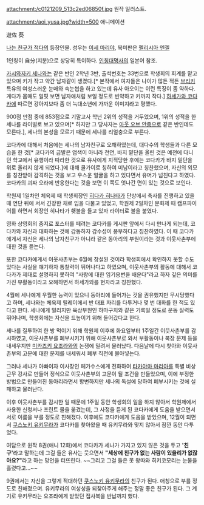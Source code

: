attachment:/c0121209_513c2ed06850f.jpg
원작 일러스트. 

attachment:/aoi_yusa.jpg?width=500
애니메이션

遊佐 葵

[[나는 친구가 적다]]의 등장인물. 성우는 [[이세 마리야]], 북미판은 [[펠리시아 엔젤]]

1인칭이 自分(지분)으로 상당히 특이하다. [[인칭대명사]]의 일본어 참조.

[[카시와자키 세나]]와는 같은 반인 2학년 3반, 출석번호는 33번으로 학생회의 회계를 맡고 있으며 키가 작고 약간 남자같이 생겼다.[* 본작에서 여자들은 나이가 많든 적든 [[브리키]] 특유의 여성스러운 눈매와 속눈썹을 하고 있는데 유사 아오이는 이런 특징이 좀 약하다. 게다가 몸매도 얼핏 보면 남자애처럼 보일 정도로 빈약하고 키까지 작다.] [[하세가와 코다카]]에 따르면 강아지보다 좀 더 늑대소년에 가까운 이미지라고 평했다.

900점 만점 중에 853점으로 기말고사 학년 2위의 성적을 거두었으며, 1위의 성적을 한 세나를 라이벌로 보고 있으며[* 하지만 그 당사자는 [[아웃 오브 안중]]으로 같은 반인데도 모른다.], 세나의 본성을 모르기 때문에 세나를 리얼충으로 부른다.

코다카에 대해서 처음에는 세나의 남자친구로 오해하였는데, 대다수의 학생들과 다른 모습을 한 것[* 코다카의 금발은 염색이 아니라 천연, 바지 밑단을 올린 것은 예전에 다니던 학교에서 유행이라 따라한 것으로 유사에게 지적당한 후에는 코다카가 바지 밑단을 위로 올리지 않게 되었다.]에 대해 쿨가이로 칭하여 미남이라고 칭찬했으며, 자신의 외모를 칭찬받아 감격하는 것을 보고 우스운 얼굴을 하고 있다면서 유머가 넘친다고 하였다. 코다카의 괴짜 오라에 반응한다는 것을 보면 이 쪽도 엇나간 면이 있는 것으로 보인다.

학원제 1일차인 체육제 때 학생회장인 [[히다카 히나타]]가 단상에서 축사를 진행하고 있을 때 연단 뒤에 서서 긴장한 채로 입을 다물고 있었고, 학원제 2일차인 문화제 때 캠프파이어를 하면서 회장인 히나타가 횃불을 들고 있자 라이터로 불을 붙였다.

영화 상영회의 중지로 포스터를 떼려는 코다카를 게시판 앞에서 다시 만나게 되는데, 코다카와 자신과 대화하는 것에 감동하자 감수성이 풍부하다고 칭찬하였다. 이 때 코다카에게서 자신은 세나의 남자친구가 아니라 같은 동아리의 부원이라는 것과 이웃사촌부에 대한 것을 듣는다.

또한 코다카에게서 이웃사촌부는 6월에 창설된 것이라 학생회에서 확인하지 못할 수도 있다는 사실을 얘기하자 통찰력이 뛰어나다고 하였으며, 이웃사촌부의 활동에 대해서 코다카가 제대로 설명하지 못하여 "사랑에 대한 임기응변을 배운다"라고 하자 깊은 의미를 가진 부활동이라고 오해하면서 하세가와를 현자라고 칭찬했다.

4월에 세나에게 우월한 능력이 있으니 동아리에 들어가는 것을 권유했지만 무시당했다고 하며, 세나와는 체육제 릴레이에서 반 대표 자리를 다투거나 몇 번 대화를 한 적도 있다고 한다. 세나에게 밀리지만 육상부원인 하마구치와 같은 기록일 정도로 운동 실력도 뛰어나며, 학생회에는 자신을 드높이기 위해 들어갔다고 한다.

세나를 질투하여 한 방 먹이기 위해 학원제 이후에 화요일부터 1주일간 이웃사촌부를 감시하였고, 이웃사촌부를 폐부시키기 위해 이웃사촌부로 와서 부활동이나 복장 문제 등을 내세우지만 [[미카즈키 요조라]]와의 논쟁에 밀려서 물러났다. 다음날에 다시 찾아와 이웃사촌부의 고문에 대한 문제를 내세워서 폐부 직전에 몰아넣는다.

그러나 세나가 아빠이자 이사장인 페가수스에게 전화하여 [[타카야마 마리아]]를 특별 비상근무 강사로 만들어 정식으로 이웃사촌부의 고문이 될 조건을 만들었으며, 이에 부정한 방법으로 만들어진 동아리라면서 항변하지만 세나의 독설에 당하여 폐부시키는 것에 실패하고 물러난다.

이후 이웃사촌부를 감시한 일 때문에 1주일 동안 학생회의 일을 하지 않아서 학원제에서 사용한 신청서나 프린트 물을 옮겼는데, 그 사정을 듣게 된 코다카에게 도움을 받으면서 서로 이름을 부를 정도로 친해졌다. 이후에도 코다카에게 도움을 받았으며, 12월이 되면서 [[쿠스노키 유키무라]]가 코다카를 찾아왔을 때 유키무라와 맞지 않아서 잠깐 동안 다투었다.

여담으로 원작 8권(애니 12화)에서 코다카가 세나가 가지고 있지 않은 것을 두고 ''' '친구' '''라고 말하는데 그걸 들은 유사는 웃으면서 ''' "세상에 친구가 없는 사람이 있을리가 없잖아요?" '''라고 하는 망언을 터뜨린다. ~~그리고 그걸 들은 못 왕따와 히키코모리는 눈물을 흘렸다고...~~

9권에서는 자신을 그렇게 적대하던 [[쿠스노키 유키무라]]의 친구가 된다. 애칭으로 부를 정도로 친해졌으며. 유키무라의 여성성을 되찾아주게 해주는 정말 좋은 친구가 된다. 그 계기로 유키무라는 요조라에게 받았던 집사복을 반납까지 했다.
